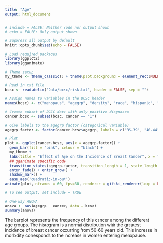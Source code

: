 ```yaml
---
title: "Age"
output: html_document
---
```


```r
# include = FALSE: Neither code nor output shown
# echo = FALSE: Only output shown

# Suppress all output by default
knitr::opts_chunk$set(echo = FALSE)

# Load required packages
library(ggplot2)
library(gganimate)

# Theme setup
my_theme <- theme_classic() + theme(plot.background = element_rect(NULL), panel.grid = element_line(NULL))
```

```r
# Read in txt file
bcsc <- read.delim("Data/bcsc/risk.txt", header = FALSE, sep = "")

# Assign names to variables in the BCSC header
names(bcsc) <- c("menopaus", "agegrp", "density", "race", "hispanic", "bmi", "agefirst", "nrelbc", "brstproc", "lastmamm", "surgmeno", "hrt", "invasive", "cancer", "training", "count")
```

```r
# Create subset of BCSC data with only positive diagnoses
cancer.bcsc <- subset(bcsc, cancer == "1")

# Give labels to the agegrp factor (categorical variable)
agegrp.factor <- factor(cancer.bcsc$agegrp, labels = c("35-39", "40-44", "45-49", "50-54", "55-59", "60-64", "65-69", "70-74", "75-79", "80-84"))

# Plot
plot <- ggplot(cancer.bcsc, aes(x = agegrp.factor)) + 
  geom_bar(fill = "pink", colour = "black") + 
  my_theme +
  labs(title = "Effect of Age on the Incidence of Breast Cancer", x = "Age (Years)", y = "Frequency of Breast Cancer") +
  ## gganimate specific code
  transition_states(agegrp.factor, transition_length = 1, state_length = 1, wrap = FALSE) + 
  enter_fade() + enter_grow() +
  shadow_mark() +
  ease_aes('quadratic-in-out')
animate(plot, nframes = 60, fps=30, renderer = gifski_renderer(loop = FALSE))
```

```r
# To see output, set include = TRUE

# One-way ANOVA
anova <- aov(agegrp ~ cancer, data = bcsc)
summary(anova)
```

The barplot represents the frequency of this cancer among the different age groups. The histogram is a normal distribution with the greatest incidence of breast cancer occurring from 50-60 years old. This increase in morbidity corresponds to the increase in women entering menopause.